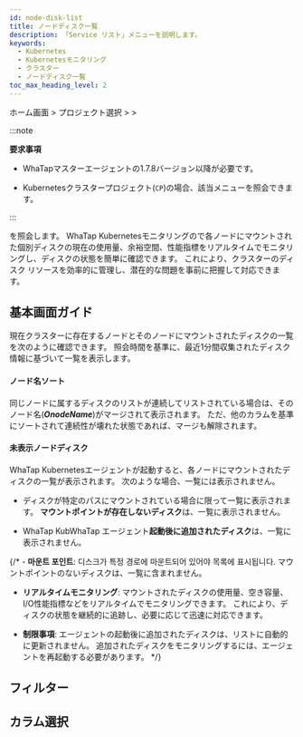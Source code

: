 ```yaml
---
id: node-disk-list
title: ノードディスク一覧
description: 「Service リスト」メニューを説明します。
keywords:
  - Kubernetes
  - Kubernetesモニタリング
  - クラスター
  - ノードディスク一覧
toc_max_heading_level: 2
---
```


ホーム画面 &gt; プロジェクト選択 &gt; <Cmdname sid="side_cluster" className="uitext" /> &gt; <Cmdname sid="side_nodeDiskList" className="uitext" />

:::note 

**要求事項**

- WhaTapマスターエージェントの1.7.8バージョン以降が必要です。 

- Kubernetesクラスタープロジェクト(<code class='my'>CP</code>)の場合、該当メニューを照会できます。

:::

<Cmdname sid="side_nodeDiskList" className="uitext" />を照会します。 WhaTap Kubernetesモニタリングの<Cmdname sid="side_nodeDiskList" className="uitext" />で各ノードにマウントされた個別ディスクの現在の使用量、余裕空間、性能指標をリアルタイムでモニタリングし、ディスクの状態を簡単に確認できます。 これにより、クラスターのディスク リソースを効率的に管理し、潜在的な問題を事前に把握して対応できます。

## 基本画面ガイド

現在クラスターに存在するノードとそのノードにマウントされたディスクの一覧を次のように確認できます。 照会時間を基準に、最近1分間収集されたディスク情報に基づいて一覧を表示します。

<ImgLang img='k8s-node-disk-list.png' desc='ノードディスクリスト' />

#### ノード名ソート

同じノードに属するディスクのリストが連続してリストされている場合は、そのノード名(***OnodeName***)がマージされて表示されます。 ただ、他のカラムを基準にソートされて連続性が壊れた状態であれば、マージも解除されます。 

#### 未表示ノードディスク

WhaTap Kubernetesエージェントが起動すると、各ノードにマウントされたディスクの一覧が表示されます。 次のような場合、一覧には表示されません。 

- ディスクが特定のパスにマウントされている場合に限って一覧に表示されます。 **マウントポイントが存在しないディスク**は、一覧に表示されません。

- WhaTap KubWhaTap エージェント**起動後に追加されたディスク**は、一覧に表示されません。 

{/* - **마운트 포인트**: 디스크가 특정 경로에 마운트되어 있어야 목록에 표시됩니다. マウントポイントのないディスクは、一覧に含まれません。

- **リアルタイムモニタリング**: マウントされたディスクの使用量、空き容量、I/O性能指標などをリアルタイムでモニタリングできます。 これにより、ディスクの状態を継続的に追跡し、必要に応じて迅速に対応できます。

- **制限事項**: エージェントの起動後に追加されたディスクは、リストに自動的に更新されません。 追加されたディスクをモニタリングするには、エージェントを再起動する必要があります。 */}

## フィルター


<K8slistfilter />
  
## カラム選択


<K8slistcl />
